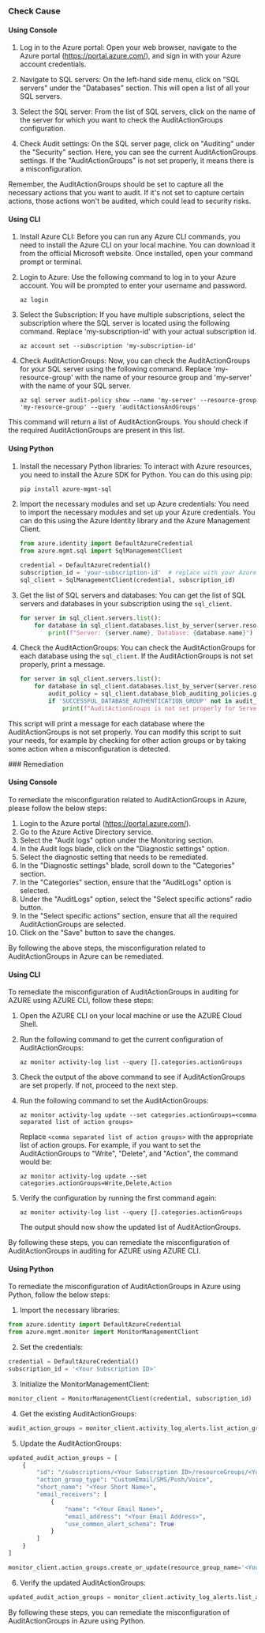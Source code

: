 

<Tabs><Tab title='Cause'>
### Check Cause

#### Using Console

1. Log in to the Azure portal: Open your web browser, navigate to the Azure portal (https://portal.azure.com/), and sign in with your Azure account credentials.

2. Navigate to SQL servers: On the left-hand side menu, click on "SQL servers" under the "Databases" section. This will open a list of all your SQL servers.

3. Select the SQL server: From the list of SQL servers, click on the name of the server for which you want to check the AuditActionGroups configuration.

4. Check Audit settings: On the SQL server page, click on "Auditing" under the "Security" section. Here, you can see the current AuditActionGroups settings. If the "AuditActionGroups" is not set properly, it means there is a misconfiguration. 

Remember, the AuditActionGroups should be set to capture all the necessary actions that you want to audit. If it's not set to capture certain actions, those actions won't be audited, which could lead to security risks.

#### Using CLI

1. Install Azure CLI: Before you can run any Azure CLI commands, you need to install the Azure CLI on your local machine. You can download it from the official Microsoft website. Once installed, open your command prompt or terminal.

2. Login to Azure: Use the following command to log in to your Azure account. You will be prompted to enter your username and password.
   ```
   az login
   ```
3. Select the Subscription: If you have multiple subscriptions, select the subscription where the SQL server is located using the following command. Replace 'my-subscription-id' with your actual subscription id.
   ```
   az account set --subscription 'my-subscription-id'
   ```
4. Check AuditActionGroups: Now, you can check the AuditActionGroups for your SQL server using the following command. Replace 'my-resource-group' with the name of your resource group and 'my-server' with the name of your SQL server.
   ```
   az sql server audit-policy show --name 'my-server' --resource-group 'my-resource-group' --query 'auditActionsAndGroups'
   ```
This command will return a list of AuditActionGroups. You should check if the required AuditActionGroups are present in this list.

#### Using Python

1. Install the necessary Python libraries: To interact with Azure resources, you need to install the Azure SDK for Python. You can do this using pip:

   ```bash
   pip install azure-mgmt-sql
   ```

2. Import the necessary modules and set up Azure credentials: You need to import the necessary modules and set up your Azure credentials. You can do this using the Azure Identity library and the Azure Management Client.

   ```python
   from azure.identity import DefaultAzureCredential
   from azure.mgmt.sql import SqlManagementClient

   credential = DefaultAzureCredential()
   subscription_id = 'your-subscription-id'  # replace with your Azure Subscription ID
   sql_client = SqlManagementClient(credential, subscription_id)
   ```

3. Get the list of SQL servers and databases: You can get the list of SQL servers and databases in your subscription using the `sql_client`.

   ```python
   for server in sql_client.servers.list():
       for database in sql_client.databases.list_by_server(server.resource_group, server.name):
           print(f"Server: {server.name}, Database: {database.name}")
   ```

4. Check the AuditActionGroups: You can check the AuditActionGroups for each database using the `sql_client`. If the AuditActionGroups is not set properly, print a message.

   ```python
   for server in sql_client.servers.list():
       for database in sql_client.databases.list_by_server(server.resource_group, server.name):
           audit_policy = sql_client.database_blob_auditing_policies.get(server.resource_group, server.name, database.name)
           if 'SUCCESSFUL_DATABASE_AUTHENTICATION_GROUP' not in audit_policy.audit_actions_and_groups:
               print(f"AuditActionGroups is not set properly for Server: {server.name}, Database: {database.name}")
   ```

This script will print a message for each database where the AuditActionGroups is not set properly. You can modify this script to suit your needs, for example by checking for other action groups or by taking some action when a misconfiguration is detected.

</Tab>

<Tab title='Remediation'>
### Remediation

#### Using Console

To remediate the misconfiguration related to AuditActionGroups in Azure, please follow the below steps:

1. Login to the Azure portal (https://portal.azure.com/).
2. Go to the Azure Active Directory service.
3. Select the "Audit logs" option under the Monitoring section.
4. In the Audit logs blade, click on the "Diagnostic settings" option.
5. Select the diagnostic setting that needs to be remediated.
6. In the "Diagnostic settings" blade, scroll down to the "Categories" section.
7. In the "Categories" section, ensure that the "AuditLogs" option is selected.
8. Under the "AuditLogs" option, select the "Select specific actions" radio button.
9. In the "Select specific actions" section, ensure that all the required AuditActionGroups are selected.
10. Click on the "Save" button to save the changes.

By following the above steps, the misconfiguration related to AuditActionGroups in Azure can be remediated.

#### Using CLI

To remediate the misconfiguration of AuditActionGroups in auditing for AZURE using AZURE CLI, follow these steps:

1. Open the AZURE CLI on your local machine or use the AZURE Cloud Shell.
2. Run the following command to get the current configuration of AuditActionGroups:

   ```
   az monitor activity-log list --query [].categories.actionGroups
   ```

3. Check the output of the above command to see if AuditActionGroups are set properly. If not, proceed to the next step.
4. Run the following command to set the AuditActionGroups:

   ```
   az monitor activity-log update --set categories.actionGroups=<comma separated list of action groups>
   ```

   Replace `<comma separated list of action groups>` with the appropriate list of action groups. For example, if you want to set the AuditActionGroups to "Write", "Delete", and "Action", the command would be:

   ```
   az monitor activity-log update --set categories.actionGroups=Write,Delete,Action
   ```

5. Verify the configuration by running the first command again:

   ```
   az monitor activity-log list --query [].categories.actionGroups
   ```

   The output should now show the updated list of AuditActionGroups.

By following these steps, you can remediate the misconfiguration of AuditActionGroups in auditing for AZURE using AZURE CLI.

#### Using Python

To remediate the misconfiguration of AuditActionGroups in Azure using Python, follow the below steps:

1. Import the necessary libraries:

```python
from azure.identity import DefaultAzureCredential
from azure.mgmt.monitor import MonitorManagementClient
```

2. Set the credentials:

```python
credential = DefaultAzureCredential()
subscription_id = '<Your Subscription ID>'
```

3. Initialize the MonitorManagementClient:

```python
monitor_client = MonitorManagementClient(credential, subscription_id)
```

4. Get the existing AuditActionGroups:

```python
audit_action_groups = monitor_client.activity_log_alerts.list_action_groups(resource_group_name='<Your Resource Group Name>', action_group_name='<Your Action Group Name>')
```

5. Update the AuditActionGroups:

```python
updated_audit_action_groups = [
    {
        "id": "/subscriptions/<Your Subscription ID>/resourceGroups/<Your Resource Group Name>/providers/microsoft.insights/actionGroups/<Your Action Group Name>",
        "action_group_type": "CustomEmail/SMS/Push/Voice",
        "short_name": "<Your Short Name>",
        "email_receivers": [
            {
                "name": "<Your Email Name>",
                "email_address": "<Your Email Address>",
                "use_common_alert_schema": True
            }
        ]
    }
]

monitor_client.action_groups.create_or_update(resource_group_name='<Your Resource Group Name>', action_group_name='<Your Action Group Name>', parameters=updated_audit_action_groups)
```

6. Verify the updated AuditActionGroups:

```python
updated_audit_action_groups = monitor_client.activity_log_alerts.list_action_groups(resource_group_name='<Your Resource Group Name>', action_group_name='<Your Action Group Name>')
```

By following these steps, you can remediate the misconfiguration of AuditActionGroups in Azure using Python.


</Tab>
</Tabs>